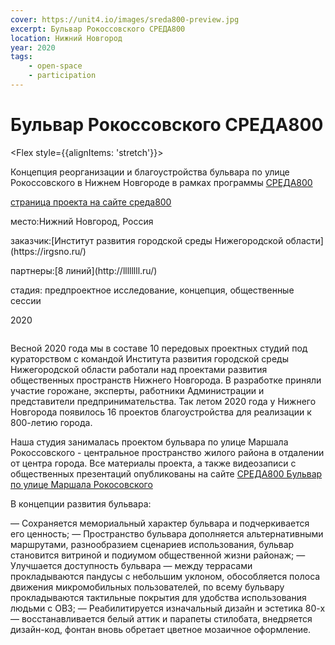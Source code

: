 ```yaml
---
cover: https://unit4.io/images/sreda800-preview.jpg
excerpt: Бульвар Рокоссовского СРЕДА800
location: Нижний Новгород
year: 2020
tags:
    - open-space
    - participation
---
```

# Бульвар Рокоссовского СРЕДА800

<Flex style={{alignItems: 'stretch'}}>
<Flex col>

Концепция реорганизации и благоустройства бульвара по улице Рокоссовского в Нижнем Новгороде в рамках программы [СРЕДА800](https://sreda800.ru/)

<p style={{flex: '0 1 auto'}}>

[страница проекта на сайте среда800](https://sreda800.ru/bulvar_rokosovskogo/)
</p>
</Flex>

<div>
<p><BlackHighlight>место:</BlackHighlight>Нижний Новгород, Россия</p>

<p><BlackHighlight>заказчик:</BlackHighlight>[Институт развития городской среды Нижегородской области](https://irgsno.ru/)</p>

<p><BlackHighlight>партнеры:</BlackHighlight>[8 линий](http://llllllll.ru/)</p>

<p><BlackHighlight>стадия:</BlackHighlight> предпроектное исследование, концепция, общественные сессии</p>

2020
</div>
</Flex>

<Image src="/images/sreda800-preview.jpg" alt="" /> 

Весной 2020 года мы в составе 10 передовых проектных студий под кураторством с командой Института развития городской среды Нижегородской области работали над проектами развития общественных пространств Нижнего Новгорода. В разработке приняли участие горожане, эксперты, работники Администрации и представители предпринимательства.
Так летом 2020 года у Нижнего Новгорода появилось 16 проектов благоустройства для реализации к 800-летию города.

Наша студия занималась проектом бульвара по улице Маршала Рокоссовского - центральное пространство жилого района в отдалении от центра города. Все материалы проекта, а также видеозаписи с общественных презентаций опубликованы на сайте [СРЕДА800 Бульвар по улице Маршала Рокосовского](https://sreda800.ru/bulvar_rokosovskogo/)

В концепции развития бульвара:

— Сохраняется мемориальный характер бульвара и подчеркивается его ценность;
— Пространство бульвара дополняется альтернативными маршрутами, разнообразием сценариев использования, бульвар становится витриной и подиумом общественной жизни районаж;
— Улучшается доступность бульвара — между террасами прокладываются пандусы с небольшим уклоном, обособляется полоса движения микромобильных пользователей, по всему бульвару прокладываются тактильные покрытия для удобства использования людьми с ОВЗ;
— Реабилитируется изначальный дизайн  и эстетика 80-х — восстанавливается белый аттик и парапеты стилобата, внедряется дизайн-код, фонтан вновь обретает цветное мозаичное оформление.




